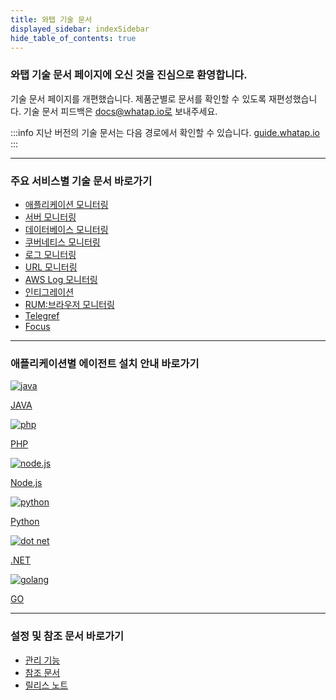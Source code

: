 ```yaml
---
title: 와탭 기술 문서
displayed_sidebar: indexSidebar
hide_table_of_contents: true
---
```


### 와탭 기술 문서 페이지에 오신 것을 진심으로 환영합니다.

기술 문서 페이지를 개편했습니다. 제품군별로 문서를 확인할 수 있도록 재편성했습니다. 기술 문서 피드백은 docs@whatap.io로 보내주세요.

:::info
지난 버전의 기술 문서는 다음 경로에서 확인할 수 있습니다. [guide.whatap.io](https://guide.whatap.io)
:::

---
### 주요 서비스별 기술 문서 바로가기

<div class='shortcut'>

* [애플리케이션 모니터링](apm/application-intro)
* [서버 모니터링](server/server-intro)
* [데이터베이스 모니터링](db/db-intro)
* [쿠버네티스 모니터링](kubernetes/kubernetes-intro)
* [로그 모니터링](log/log-intro)
* [URL 모니터링](url/url-intro)
* [AWS Log 모니터링](aws-log/install-aws-log)
* [인티그레이션](integration/integ-intro)
* [RUM:브라우저 모니터링](rum/rum-intro)
* [Telegref](telegraf/tf-support)
* [Focus](focus/focus-intro)

</div>

---

### 애플리케이션별 에이전트 설치 안내 바로가기

<div class='flex-container'>

<a href='apm/java'>
<div class='apm-agent'>
<img src='/img/index-java.png' alt='java'/>
<p>JAVA</p>
</div>
</a>

<a href='apm/php'>
<div class='apm-agent'>
<img src='/img/index-php.png' alt='php'/>
<p>PHP</p>
</div>
</a>

<a href='apm/nodejs-install-agent'>
<div class='apm-agent'>
<img src='/img/index-nodejs.png' alt='node.js'/>
<p>Node.js</p>
</div>
</a>

<a href='apm/python-install-agent'>
<div class='apm-agent'>
<img src='/img/index-python.png' alt='python'/>
<p>Python</p>
</div>
</a>

<a href='apm/dotnet-install-agent'>
<div class='apm-agent'>
<img src='/img/index-net.png' alt='dot net'/>
<p>.NET</p>
</div>
</a>

<a href='apm/golang-install-agent'>
<div class='apm-agent'>
<img src='/img/index-golang.png' alt='golang'/>
<p>GO</p>
</div>
</a>
</div>

---

### 설정 및 참조 문서 바로가기

<div class='shortcut'>

* [관리 기능](manage)
* [참조 문서](reference)
* [릴리스 노트](release-note/release-note)

</div>